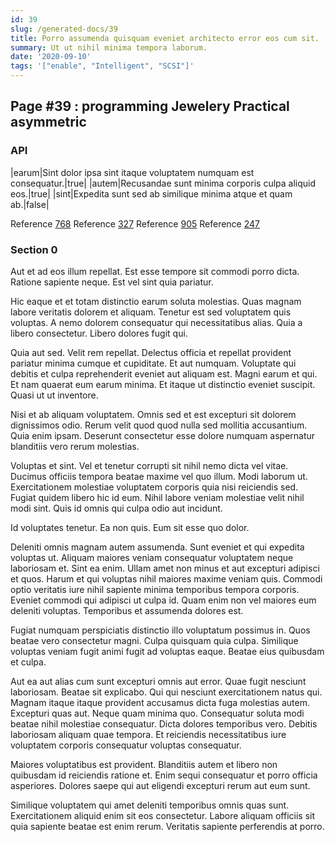 ```yaml
---
id: 39
slug: /generated-docs/39
title: Porro assumenda quisquam eveniet architecto error eos cum sit.
summary: Ut ut nihil minima tempora laborum.
date: '2020-09-10'
tags: '["enable", "Intelligent", "SCSI"]'
---
```


## Page #39 : programming Jewelery Practical asymmetric
### API

|earum|Sint dolor ipsa sint itaque voluptatem numquam est consequatur.|true|
|autem|Recusandae sunt minima corporis culpa aliquid eos.|true|
|sint|Expedita sunt sed ab similique minima atque et quam ab.|false|

Reference [768](/768)
Reference [327](/327)
Reference [905](/905)
Reference [247](/247)


### Section 0
Aut et ad eos illum repellat. Est esse tempore sit commodi porro dicta. Ratione sapiente neque. Est vel sint quia pariatur.
 Hic eaque et et totam distinctio earum soluta molestias. Quas magnam labore veritatis dolorem et aliquam. Tenetur est sed voluptatem quis voluptas. A nemo dolorem consequatur qui necessitatibus alias. Quia a libero consectetur. Libero dolores fugit qui.
 Quia aut sed. Velit rem repellat. Delectus officia et repellat provident pariatur minima cumque et cupiditate. Et aut numquam. Voluptate qui debitis et culpa reprehenderit eveniet aut aliquam est. Magni earum et qui.
Et nam quaerat eum earum minima. Et itaque ut distinctio eveniet suscipit. Quasi ut ut inventore.
 Nisi et ab aliquam voluptatem. Omnis sed et est excepturi sit dolorem dignissimos odio. Rerum velit quod quod nulla sed mollitia accusantium. Quia enim ipsam. Deserunt consectetur esse dolore numquam aspernatur blanditiis vero rerum molestias.
 Voluptas et sint. Vel et tenetur corrupti sit nihil nemo dicta vel vitae. Ducimus officiis tempora beatae maxime vel quo illum. Modi laborum ut.
Exercitationem molestiae voluptatem corporis quia nisi reiciendis sed. Fugiat quidem libero hic id eum. Nihil labore veniam molestiae velit nihil modi sint. Quis id omnis qui culpa odio aut incidunt.
 Id voluptates tenetur. Ea non quis. Eum sit esse quo dolor.
 Deleniti omnis magnam autem assumenda. Sunt eveniet et qui expedita voluptas ut. Aliquam maiores veniam consequatur voluptatem neque laboriosam et. Sint ea enim. Ullam amet non minus et aut excepturi adipisci et quos.
Harum et qui voluptas nihil maiores maxime veniam quis. Commodi optio veritatis iure nihil sapiente minima temporibus tempora corporis. Eveniet commodi qui adipisci ut culpa id. Quam enim non vel maiores eum deleniti voluptas. Temporibus et assumenda dolores est.
 Fugiat numquam perspiciatis distinctio illo voluptatum possimus in. Quos beatae vero consectetur magni. Culpa quisquam quia culpa. Similique voluptas veniam fugit animi fugit ad voluptas eaque. Beatae eius quibusdam et culpa.
 Aut ea aut alias cum sunt excepturi omnis aut error. Quae fugit nesciunt laboriosam. Beatae sit explicabo. Qui qui nesciunt exercitationem natus qui. Magnam itaque itaque provident accusamus dicta fuga molestias autem. Excepturi quas aut.
Neque quam minima quo. Consequatur soluta modi beatae nihil molestiae consequatur. Dicta dolores temporibus vero. Debitis laboriosam aliquam quae tempora. Et reiciendis necessitatibus iure voluptatem corporis consequatur voluptas consequatur.
 Maiores voluptatibus est provident. Blanditiis autem et libero non quibusdam id reiciendis ratione et. Enim sequi consequatur et porro officia asperiores. Dolores saepe qui aut eligendi excepturi rerum aut eum sunt.
 Similique voluptatem qui amet deleniti temporibus omnis quas sunt. Exercitationem aliquid enim sit eos consectetur. Labore aliquam officiis sit quia sapiente beatae est enim rerum. Veritatis sapiente perferendis at porro.
